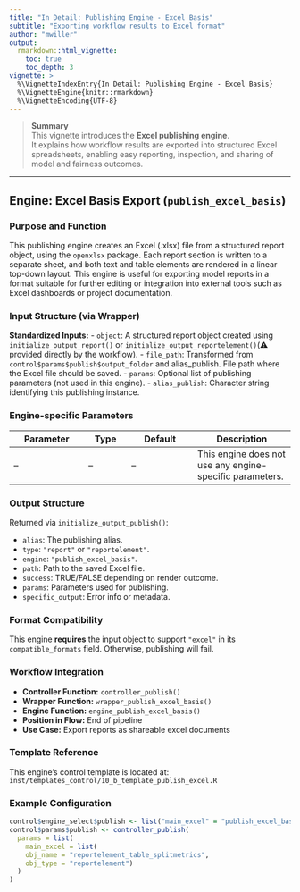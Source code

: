 ```yaml
---
title: "In Detail: Publishing Engine - Excel Basis"
subtitle: "Exporting workflow results to Excel format"
author: "mwiller"
output:
  rmarkdown::html_vignette:
    toc: true
    toc_depth: 3
vignette: >
  %\VignetteIndexEntry{In Detail: Publishing Engine - Excel Basis}
  %\VignetteEngine{knitr::rmarkdown}
  %\VignetteEncoding{UTF-8}
---
```


> **Summary**  
> This vignette introduces the **Excel publishing engine**.  
> It explains how workflow results are exported into structured Excel spreadsheets, enabling easy reporting, inspection, and sharing of model and fairness outcomes.

---

## Engine: Excel Basis Export (`publish_excel_basis`)

### Purpose and Function
This publishing engine creates an Excel (.xlsx) file from a structured report object, using the `openxlsx` package. Each report section is written to a separate sheet, and both text and table elements are rendered in a linear top-down layout.
This engine is useful for exporting model reports in a format suitable for further editing or integration into external tools such as Excel dashboards or project documentation.


### Input Structure (via Wrapper)

**Standardized Inputs:**
- `object`: A structured report object created using `initialize_output_report()` or `initialize_output_reportelement()`(⚠️ provided directly by the workflow).
- `file_path`: Transformed from `control$params$publish$output_folder` and alias_publish. File path where the Excel file should be saved.
- `params`: Optional list of publishing parameters (not used in this engine).
- `alias_publish`: Character string identifying this publishing instance.

### Engine-specific Parameters

| Parameter | Type | Default | Description |
|----------|------|---------|-------------|
| –        | –    | –       | This engine does not use any engine-specific parameters. |

### Output Structure

Returned via `initialize_output_publish()`:

- `alias`: The publishing alias.
- `type`: `"report"` or `"reportelement"`.
- `engine`: `"publish_excel_basis"`.
- `path`: Path to the saved Excel file.
- `success`: TRUE/FALSE depending on render outcome.
- `params`: Parameters used for publishing.
- `specific_output`: Error info or metadata.

### Format Compatibility

This engine **requires** the input object to support `"excel"` in its `compatible_formats` field. Otherwise, publishing will fail.

### Workflow Integration

- **Controller Function:** `controller_publish()`
- **Wrapper Function:** `wrapper_publish_excel_basis()`
- **Engine Function:** `engine_publish_excel_basis()`
- **Position in Flow:** End of pipeline
- **Use Case:** Export reports as shareable excel documents

### Template Reference

This engine's control template is located at:  
`inst/templates_control/10_b_template_publish_excel.R`

### Example Configuration
```r
control$engine_select$publish <- list("main_excel" = "publish_excel_basis")
control$params$publish <- controller_publish(
  params = list(
    main_excel = list(
    obj_name = "reportelement_table_splitmetrics", 
    obj_type = "reportelement")    
  )
)
```
